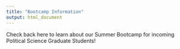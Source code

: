 ```yaml
---
title: "Bootcamp Information"
output: html_document
---
```


Check back here to learn about our Summer Bootcamp for incoming Political Science Graduate Students!